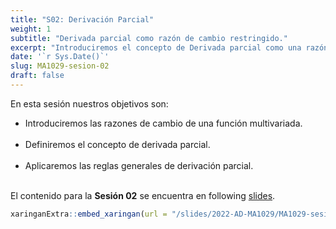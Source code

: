 ```yaml
---
title: "S02: Derivación Parcial"
weight: 1
subtitle: "Derivada parcial como razón de cambio restringido."
excerpt: "Introduciremos el concepto de Derivada parcial como una razón de cambio observada en la variación de una sola variable."
date: '`r Sys.Date()`'
slug: MA1029-sesion-02
draft: false
---
```


En esta sesión nuestros objetivos son:

  * Introduciremos las razones de cambio de una función multivariada. <br/><br/>
  * Definiremos el concepto de derivada parcial. <br/><br/>
  * Aplicaremos las reglas generales de derivación parcial. <br/><br/>

El contenido para la **Sesión 02** se encuentra en following [slides](/slides/2022-AD-MA1029/MA1029-sesion-02).

```r
xaringanExtra::embed_xaringan(url = "/slides/2022-AD-MA1029/MA1029-sesion-02", ratio = "4:3")
```